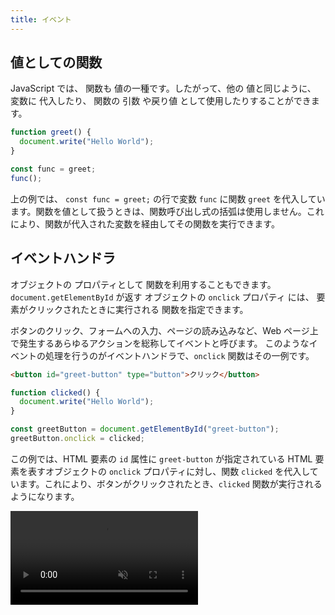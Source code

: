 ```yaml
---
title: イベント
---
```



## <Term type="javascriptValue">値</Term>としての<Term type="javascriptFunction">関数</Term>

<Term type="javascript">JavaScript</Term> では、
<Term type="javascriptFunction">関数</Term>も
<Term type="javascriptValue">値</Term>の一種です。したがって、他の
<Term type="javascriptValue">値</Term>と同じように、
<Term type="javascriptVariable">変数</Term>に
<Term type="javascriptAssignment">代入</Term>したり、
<Term type="javascriptFunction">関数</Term>の<Term type="javascriptParameter">
  引数
</Term>や<Term type="javascriptReturnValue">戻り値</Term>
として使用したりすることができます。

```javascript
function greet() {
  document.write("Hello World");
}

const func = greet;
func();
```

上の例では、 `const func = greet;` の行で<Term type="javascriptVariable">変数</Term> `func` に<Term type="javascriptFunction">関数</Term> `greet` を<Term type="javascriptAssignment">代入</Term>しています。<Term type="javascriptFunction">関数</Term>を<Term type="javascriptValue">値</Term>として扱うときは、<Term type="javascriptFunction">関数</Term>呼び出し<Term type="javascriptExpression">式</Term>の括弧は使用しません。これにより、<Term type="javascriptFunction">関数</Term>が<Term type="javascriptAssignment">代入</Term>された<Term type="javascriptVariable">変数</Term>を経由してその<Term type="javascriptFunction">関数</Term>を実行できます。

## <Term type="eventHandler">イベントハンドラ</Term>

<Term type="javascriptObject">オブジェクト</Term>の
<Term type="javascriptProperty">プロパティ</Term>として
<Term type="javascriptFunction">関数</Term>を利用することもできます。`document.getElementById`
が返す
<Term type="javascriptObject">オブジェクト</Term>の `onclick` <Term type="javascriptProperty">
  プロパティ
</Term>には、
<Term type="element">要素</Term>がクリックされたときに実行される
<Term type="javascriptFunction">関数</Term>を指定できます。

ボタンのクリック、フォームへの入力、ページの読み込みなど、Web ページ上で発生するあらゆるアクションを総称して<Term type="events">イベント</Term>と呼びます。
このような<Term type="events">イベント</Term>の処理を行うのが<Term type="eventHandler">イベントハンドラ</Term>で、`onclick` 関数はその一例です。

```html title="index.html"
<button id="greet-button" type="button">クリック</button>
```

```javascript title="script.js"
function clicked() {
  document.write("Hello World");
}

const greetButton = document.getElementById("greet-button");
greetButton.onclick = clicked;
```

この例では、<Term type="element">HTML 要素</Term>の `id` <Term type="attribute">属性</Term>に `greet-button` が指定されている <Term type="element">HTML 要素</Term>を表す<Term type="javascriptObject">オブジェクト</Term>の `onclick` <Term type="javascriptProperty">プロパティ</Term>に対し、<Term type="javascriptFunction">関数</Term> `clicked` を<Term type="javascriptAssignment">代入</Term>しています。これにより、ボタンがクリックされたとき、`clicked` <Term type="javascriptFunction">関数</Term>が実行されるようになります。

<video src={handleClickVideo} autoPlay muted loop controls />

:::info

下のコードは意図したとおりに動作しません。何が間違っているのでしょうか。

```javascript
function clicked() {
  document.write("Hello World");
}

const greetButton = document.getElementById("greet-button");
greetButton.onclick = clicked();
```

答えは、最後の行が `clicked` から `clicked()` に変わってしまっていることです。<Term type="javascriptFunction">関数</Term>は、カッコをつけた<Term type="javascriptExpression">式</Term>が<Term type="javascriptEvaluation">評価</Term>されるタイミングで実行されます。このため、

```javascript
greetButton.onclick = clicked();
```

では<Term type="javascriptAssignment">代入</Term>より前、<Term type="javascriptExpression">式</Term> `clicked()` が<Term type="javascriptEvaluation">評価</Term>されたタイミングで `clicked` <Term type="javascriptFunction">関数</Term>が実行されてしまいます。

:::

:::caution

上の例では、画面上にはじめから表示されていたボタンが、ボタンをクリックしたときに削除されています。これは、 `document.write` をすべての<Term type="element">要素</Term>の表示が終わった後に実行すると、画面上のすべての<Term type="element">要素</Term>を一度削除するという挙動をとるためです。このため、現代の <Term type="javascript">JavaScript</Term> において、 `document.write` <Term type="javascriptFunction">関数</Term>が使用されることはほとんどありません。

:::

## 課題

押すと大きく赤文字が表示される「びっくり箱」のようなボタンを作ってみましょう。

<video src={projectMovieForDom} autoPlay muted loop controls />

<Details summary={<summary>ヒント1：文字列の表示</summary>}>

さっきは文字列の表示に`document.write()` を使いましたが、これでは文字色やサイズが変えられません。
こんな書き方ならそれもできますが、あまりに乱暴ですよ。

```javascript
document.write("<div style='color:red; font-size:40px'>Hello world!</div>");
```

HTML 要素をJavaScriptで操作する方法は前回の「DOM」の章で扱っています。

</Details>

<Details summary={<summary>ヒント2：HTMLファイルに…</summary>}>

`<button>` タグのHTML属性を書き換えるとボタンの中に`Hello world!` を表示してしまいます。

HTMLファイルに一工夫が必要です。空の`<div>` タグを用意してあげましょう。

```html
<div id="greeting"></div>
```

</Details>

<ViewSource url={import.meta.url} path="_samples/project-jack-in-a-box/" />
